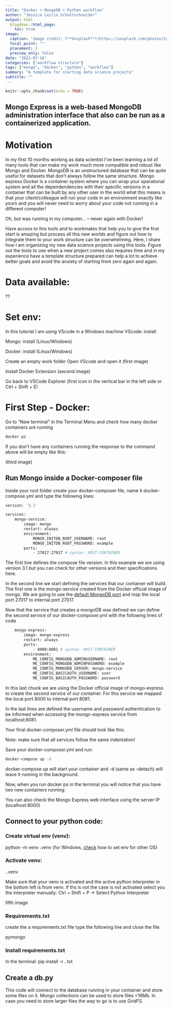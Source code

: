 ```yaml
---
title: "Docker + MongoDB + Python workflow"
author: "Jessica Leiria Schattschneider"
output: html
  blogdown::html_page:
    toc: true
image:
  caption: 'Image credit: [**Unsplash**](https://unsplash.com/photos/CpkOjOcXdUY)'
  focal_point: ""
  placement: 2
  preview_only: false
date: "2021-07-16"
categories: ["workflow structure"]
tags: ["mongo", "docker", "python", "workflow"]
summary: "A template for starting data science projects"
subtitle: "" 
---
```


```r
knitr::opts_chunk$set(echo = TRUE)
```


## Mongo Express is a web-based MongoDB administration interface that also can be run as a containerized application.


# Motivation
In my first 10 months working as data scientist I've been learning a lot of many
tools that can make my work much more compatible and robust like Mongo and Docker. MongoDB is an unstructured database that can be quite useful for datasets that don't always follow the same structure. 
Mongo express
Docker is a container system where you can wrap your operational system and all the dependendencies with their specific versions in a container that can be built by any other user in the world what this means is that your client/colleague will run your code in an environment exactly like yours and you will never need to worry about your code not running in a different computer! 

Oh, but was running in my computer... -- never again with Docker!

Have access to this tools and to workmates that help you to give the first start is amazing but process all this new worlds and figure out how to integrate them to your work structure can be overwhelming. Here, I share how I am organizing my new data science projects using this tools. Figure out the tools to use when a new project comes also requires time and in my experience have a template structure prepared can help a lot to achieve better goals and avoid the anxiety of starting from zero again and again. 


# Data available:
??

# Set env: 
In this tutorial I am using VScode in a Windows machine
VScode: install

Mongo: install (Linux/Windows)

Docker: install (Linux/Windows)

Create an empty work folder
Open VScode and open it (first image)

Install Docker Extension (second image)

Go back to VSCode Explorer (first icon in the vertical bar in the left side or Ctrl + Shift + E)

# First Step - Docker:

Go to "New terminal" in the Terminal Menu and check how many docker containers are running

```bash

docker ps

```


If you don't have any containers running the response to the command above will be empty like this:

(third image)

## Run Mongo inside a Docker-composer file

Inside your root folder create your docker-composer file, name it docker-compose.yml and type the following lines:

```bash
version: '3.1'

services:
    mongo-service:
        image: mongo
        restart: always
        environment:
            MONGO_INITDB_ROOT_USERNAME: root
            MONGO_INITDB_ROOT_PASSWORD: example
        ports:
            - 27017:27017 # syntax: HOST:CONTAINER

````

The first line defines the compose file version. In this example we are using version 3.1 but you can check for other versions and their specifications here.

In the second line we start defining the services that our container will build. The first one is the mongo-service created from the Docker official image of mongo.  We are going to use the [default MongoDB port](https://docs.mongodb.com/manual/reference/default-mongodb-port/) and map the local port 27017 to internal port 27017. 


Now that the service that creates a mongoDB was defined we can define the second service of our docker-composer.yml with the following lines of code 

```bash
    mongo-express:
        image: mongo-express
        restart: always
        ports:
            - 8000:8081 # syntax: HOST:CONTAINER 
        environment:
            ME_CONFIG_MONGODB_ADMINUSERNAME: root
            ME_CONFIG_MONGODB_ADMINPASSWORD: example
            ME_CONFIG_MONGODB_SERVER: mongo-service
            ME_CONFIG_BASICAUTH_USERNAME: user
            ME_CONFIG_BASICAUTH_PASSWORD: password

```


In this last chunk we are using the Docker official image of mongo-express to create the second service of our container. For this service we mapped the local port 8000 to internal port 8081. 

In the last lines are defined the username and password authentication to be informed when accessing the mongo-express service from localhost:8081.

Your final docker-composer.yml file should look like this:

Note: make sure that all services follow the same indentation!

Save your docker-composer.yml and run:

```bash
docker-compose up -d
```

docker-compose up will start your container and -d (same as --detach) will leave it running in the background.

Now, when you run docker ps in the terminal you will notice that you have two new containers running:

You can also check the Mongo Express web interface using the server IP (localhost:8000)

## Connect to your python code:

### Create virtual env (venv): 

python -m venv .venv (for Windows, [check](https://code.visualstudio.com/docs/python/environments) how to set env for other OS)

### Activate venv:

.\.venv\Scripts\activate 

Make sure that your venv is activated and the active python interpreter in the bottom left is from venv. If ths is not the case is not activated select you the interpreter manually: Ctrl + Shift + P -> Select Python Interpreter

fifth image


### Requirements.txt

create the a requirements.txt file type the following line and close the file:

pymongo

### Install requirements.txt

In the terminal:
pip install -r .\requirements.txt

## Create a db.py

This code will connect to the database running in your container and store some files on it. Mongo collections can be used to store files <16Mb. In case you need to store larger files the way to go is to use GridFS. 






